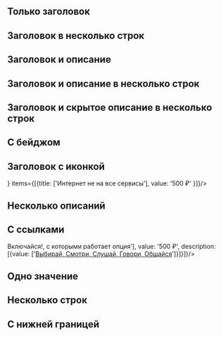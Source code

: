 
## Только заголовок

<Playground>
    <Property items={[{title: ['Звонки на все номера России'], value: '500 ₽' }]}/>
</Playground>

## Заголовок в несколько строк

<Playground>
    <Property items={[{title: ['Детализация в салонах МегаФона', 'Оплачивается каждый день заказанной детализации.'], value: '2ГБ' }]}/>
</Playground>

## Заголовок и описание

<Playground>
    <Property items={[{title: ['Интернет не на все сервисы'], description: [{value: ['Boom, Yandex.Музыка, Zvooq, ВКонтакте Музыка']}] }]}/>
</Playground>

## Заголовок и описание в несколько строк

<Playground>
    <Property items={[{title: ['Интернет не на все сервисы'], description: [{value: ['Boom, Yandex.Музыка, Zvooq, ВКонтакте Музыка', 'Google Play Music, Apple Music, онлайн радио.']}], value: '500 ₽' }]}/>
</Playground>

## Заголовок и скрытое описание в несколько строк

<Playground>
    <Property items={[{title: ['Музыкальные сервисы'], description: [{value: ['Звонки на местные городские номера, когда вы находитесь дома,', 'оплачиваются отдельно.'], isCollapsible: true}], value: '500 ₽' }]}/>
</Playground>

## С бейджом

<Playground>
    <Property badge={'Акция'} items={[{title: ['Звонки на все номера России'], value: '500 ₽' }]}/>
</Playground>

## Заголовок c иконкой

<Playground>
    <Property icon={<WiFi style={{ display: 'block', fill: '#00B956' }} />} items={[{title: ['Интернет не на все сервисы'], value: '500 ₽' }]}/>
</Playground>

## Несколько описаний

<Playground>
    <Property items={[{title: ['Доп звонки'], value: '500Р', description: [{value: ['После израсходования пакета минут звонки на номера МегаФона России предоставляются безлимитно.']}, {value: ['Звонки на местные городские номера, когда вы находитесь дома, оплачиваются отдельно.'], isCollapsible: true}]}]}/>
</Playground>

## С ссылками

<Playground>
    <Property items={[{title: ['Тарифы <a href="https://moscow.megafon.ru">Включайся!</a>, с которыми работает опция'], value: '500 ₽', description: [{value: ['<a href="https://moscow.megafon.ru">Выбирай, Смотри, Слушай, Говори, Общайся</a>']}]}]}/>
</Playground>

## Одно значение

<Playground>
    <Property mergedValue='500 ₽' items={[{title: ['Музыкальные сервисы'], description: [{value: ['Boom, Yandex.Музыка, Zvooq, ВКонтакте Музыка,  Google Play Music, Apple Music, онлайн радио.']}] }, {title: ['Интернет не на все сервисы'], description: [{value: ['Звонки на местные городские номера, когда вы находитесь дома,', 'оплачиваются отдельно.']}] }]}/>
</Playground>

## Несколько строк

<Playground>
    <Property multirow items={[{title: ['Абонентская плата:']}, {value: '500 ₽', description: [{value: ['Звонки на все номера России']}]}, {value: '500 ₽', description: [{value: ['Звонки на все номера России']}]}, {value: '500 ₽', description: [{value: ['Звонки на все номера России']}]}]}/>
</Playground>

## С нижней границей

<Playground>
    <Property items={[{title: ['Звонки на все номера России'], value: '500 ₽'}]} borderBottom/>
</Playground>


